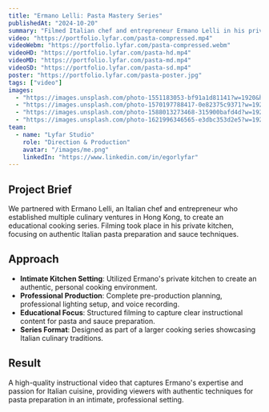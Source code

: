 ```yaml
---
title: "Ermano Lelli: Pasta Mastery Series"
publishedAt: "2024-10-20"
summary: "Filmed Italian chef and entrepreneur Ermano Lelli in his private Hong Kong kitchen, creating an instructional series on pasta and sauce preparation."
video: "https://portfolio.lyfar.com/pasta-compressed.mp4"
videoWebm: "https://portfolio.lyfar.com/pasta-compressed.webm"
videoHD: "https://portfolio.lyfar.com/pasta-hd.mp4"
videoMD: "https://portfolio.lyfar.com/pasta-md.mp4"
videoSD: "https://portfolio.lyfar.com/pasta-sd.mp4"
poster: "https://portfolio.lyfar.com/pasta-poster.jpg"
tags: ["video"]
images:
  - "https://images.unsplash.com/photo-1551183053-bf91a1d81141?w=1920&h=1080&fit=crop"
  - "https://images.unsplash.com/photo-1570197788417-0e82375c9371?w=1920&h=1080&fit=crop"
  - "https://images.unsplash.com/photo-1588013273468-315900bafd4d?w=1920&h=1080&fit=crop"
  - "https://images.unsplash.com/photo-1621996346565-e3dbc353d2e5?w=1920&h=1080&fit=crop"
team:
  - name: "Lyfar Studio"
    role: "Direction & Production"
    avatar: "/images/me.png"
    linkedIn: "https://www.linkedin.com/in/egorlyfar"
---
```


## Project Brief

We partnered with Ermano Lelli, an Italian chef and entrepreneur who established multiple culinary ventures in Hong Kong, to create an educational cooking series. Filming took place in his private kitchen, focusing on authentic Italian pasta preparation and sauce techniques.

## Approach

- **Intimate Kitchen Setting**: Utilized Ermano's private kitchen to create an authentic, personal cooking environment.
- **Professional Production**: Complete pre-production planning, professional lighting setup, and voice recording.
- **Educational Focus**: Structured filming to capture clear instructional content for pasta and sauce preparation.
- **Series Format**: Designed as part of a larger cooking series showcasing Italian culinary traditions.

## Result

A high-quality instructional video that captures Ermano's expertise and passion for Italian cuisine, providing viewers with authentic techniques for pasta preparation in an intimate, professional setting. 